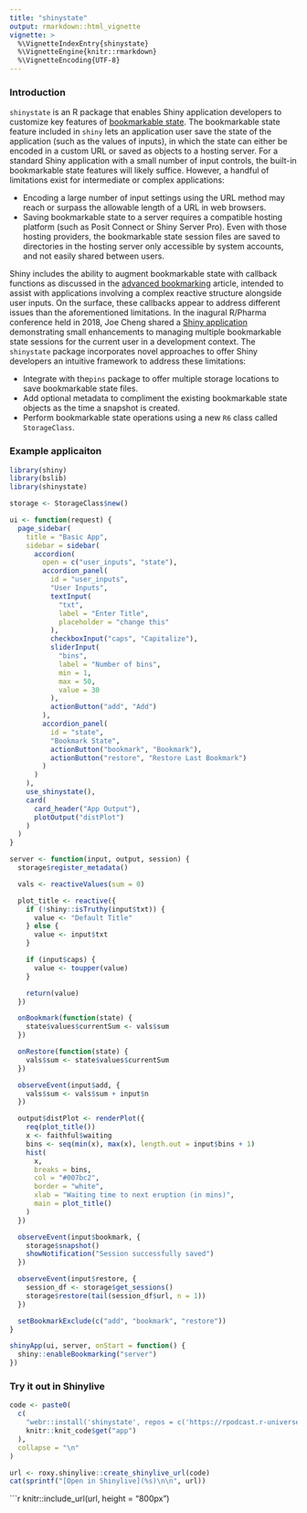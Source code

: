```yaml
---
title: "shinystate"
output: rmarkdown::html_vignette
vignette: >
  %\VignetteIndexEntry{shinystate}
  %\VignetteEngine{knitr::rmarkdown}
  %\VignetteEncoding{UTF-8}
---
```


### Introduction

`shinystate` is an R package that enables Shiny application developers to customize key features of [bookmarkable state](https://shiny.posit.co/r/articles/share/bookmarking-state/). The bookmarkable state feature included in `shiny` lets an application user save the state of the application (such as the values of inputs), in which the state can either be encoded in a custom URL or saved as objects to a hosting server. For a standard Shiny application with a small number of input controls, the built-in bookmarkable state features will likely suffice. However, a handful of limitations exist for intermediate or complex applications:

* Encoding a large number of input settings using the URL method may reach or surpass the allowable length of a URL in web browsers.
* Saving bookmarkable state to a server requires a compatible hosting platform (such as Posit Connect or Shiny Server Pro). Even with those hosting providers, the bookmarkable state session files are saved to directories in the hosting server only accessible by system accounts, and not easily shared between users.

Shiny includes the ability to augment bookmarkable state with callback functions as discussed in the [advanced bookmarking](https://shiny.posit.co/r/articles/share/advanced-bookmarking/) article, intended to assist with applications involving a complex reactive structure alongside user inputs. On the surface, these callbacks appear to address different issues than the aforementioned limitations. In the inagural R/Pharma conference held in 2018, Joe Cheng shared a [Shiny application](https://github.com/jcheng5/rpharma-demo) demonstrating small enhancements to managing multiple bookmarkable state sessions for the current user in a development context. The `shinystate` package incorporates novel approaches to offer Shiny developers an intuitive framework to address these limitations:

* Integrate with the`pins` package to offer multiple storage locations to save bookmarkable state files.
* Add optional metadata to compliment the existing bookmarkable state objects as the time a snapshot is created.
* Perform bookmarkable state operations using a new `R6` class called `StorageClass`.

### Example applicaiton

```r
library(shiny)
library(bslib)
library(shinystate)

storage <- StorageClass$new()

ui <- function(request) {
  page_sidebar(
    title = "Basic App",
    sidebar = sidebar(
      accordion(
        open = c("user_inputs", "state"),
        accordion_panel(
          id = "user_inputs",
          "User Inputs",
          textInput(
            "txt",
            label = "Enter Title",
            placeholder = "change this"
          ),
          checkboxInput("caps", "Capitalize"),
          sliderInput(
            "bins",
            label = "Number of bins",
            min = 1,
            max = 50,
            value = 30
          ),
          actionButton("add", "Add")
        ),
        accordion_panel(
          id = "state",
          "Bookmark State",
          actionButton("bookmark", "Bookmark"),
          actionButton("restore", "Restore Last Bookmark")
        )
      )
    ),
    use_shinystate(),
    card(
      card_header("App Output"),
      plotOutput("distPlot")
    )
  )
}

server <- function(input, output, session) {
  storage$register_metadata()

  vals <- reactiveValues(sum = 0)

  plot_title <- reactive({
    if (!shiny::isTruthy(input$txt)) {
      value <- "Default Title"
    } else {
      value <- input$txt
    }

    if (input$caps) {
      value <- toupper(value)
    }

    return(value)
  })

  onBookmark(function(state) {
    state$values$currentSum <- vals$sum
  })

  onRestore(function(state) {
    vals$sum <- state$values$currentSum
  })

  observeEvent(input$add, {
    vals$sum <- vals$sum + input$n
  })

  output$distPlot <- renderPlot({
    req(plot_title())
    x <- faithful$waiting
    bins <- seq(min(x), max(x), length.out = input$bins + 1)
    hist(
      x,
      breaks = bins,
      col = "#007bc2",
      border = "white",
      xlab = "Waiting time to next eruption (in mins)",
      main = plot_title()
    )
  })

  observeEvent(input$bookmark, {
    storage$snapshot()
    showNotification("Session successfully saved")
  })

  observeEvent(input$restore, {
    session_df <- storage$get_sessions()
    storage$restore(tail(session_df$url, n = 1))
  })

  setBookmarkExclude(c("add", "bookmark", "restore"))
}

shinyApp(ui, server, onStart = function() {
  shiny::enableBookmarking("server")
})
```

### Try it out in Shinylive

```r
code <- paste0(
  c(
    "webr::install('shinystate', repos = c('https://rpodcast.r-universe.dev', 'https://repo.r-wasm.org'))",
    knitr::knit_code$get("app")
  ),
  collapse = "\n"
)

url <- roxy.shinylive::create_shinylive_url(code)
cat(sprintf("[Open in Shinylive](%s)\n\n", url))
```

```r
knitr::include_url(url, height = "800px")

